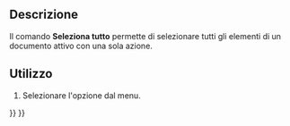 <languages/>

{{Docnav/it
|[[Std_BoxElementSelection/it|Seleziona elementi]]
|[[Std_Delete/it|Elimina]]
|[[Std_Edit_Menu/it|Menu Modifica]]
|IconL=Std_BoxElementSelection.svg
|IconR=Std_Delete.svg
|IconC=Freecad.svg
}}

<div class="mw-translate-fuzzy">
{{GuiCommand/it
|Name=Std_SelectAll
|Name/it=Seleziona tutto
|MenuLocation=Modifica → Seleziona tutto
|Workbenches=Tutti
|SeeAlso=[[Std BoxSelection/it|Box di selezione]], [[Std BoxElementSelection/it|Selezione di elementi]], [[Part BoxSelection/it|Box di selezione di Part]]
}}
</div>

<span id="Description"></span>
== Descrizione ==

<div class="mw-translate-fuzzy">
Il comando '''Seleziona tutto''' permette di selezionare tutti gli elementi di un documento attivo con una sola azione.
</div>

<span id="Usage"></span>
==Utilizzo==

<div class="mw-translate-fuzzy">
# Selezionare l'opzione {{MenuCommand|Modifica → [[Image:Std_SelectAll.svg|16px]] Seleziona tutto}} dal menu.
</div>


{{Docnav/it
|[[Std_BoxElementSelection/it|Seleziona elementi]]
|[[Std_Delete/it|Elimina]]
|[[Std_Edit_Menu/it|Menu Modifica]]
|IconL=Std_BoxElementSelection.svg
|IconR=Std_Delete.svg
|IconC=Freecad.svg
}}

{{Std_Base_navi{{#translation:}}}}
{{Userdocnavi{{#translation:}}}}